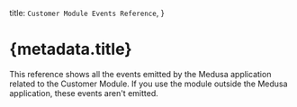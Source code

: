 
  title: `Customer Module Events Reference`,
}

# {metadata.title}

This reference shows all the events emitted by the Medusa application related to the Customer Module. If you use the module outside the Medusa application, these events aren't emitted. 

<Content />